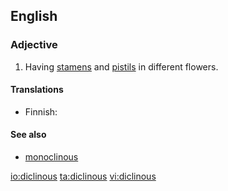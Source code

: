 ==English==

===Adjective===
{{en-adj|-}}

# {{context|botany}} Having [[stamen]]s and [[pistil]]s in different flowers.

====Translations====
{{trans-top|having stamens and pistils in different flowers}}
* Finnish: {{t-|fi|yksineuvoinen}}
{{trans-bottom}}

====See also====
*[[monoclinous]]

[[io:diclinous]]
[[ta:diclinous]]
[[vi:diclinous]]